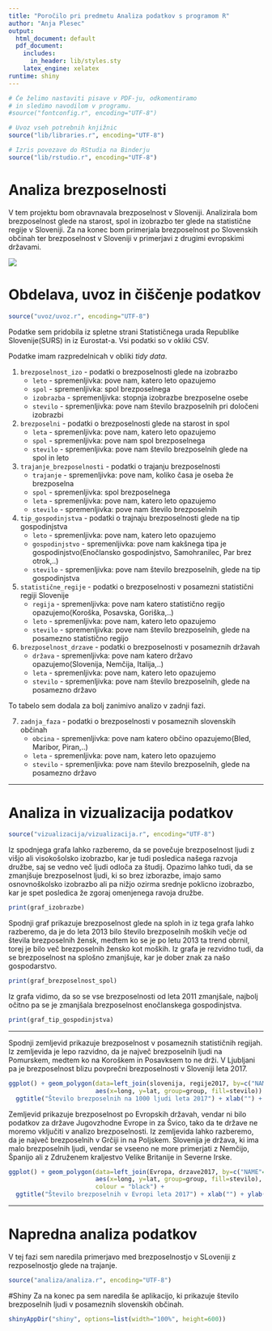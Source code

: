```yaml
---
title: "Poročilo pri predmetu Analiza podatkov s programom R"
author: "Anja Plesec"
output:
  html_document: default
  pdf_document:
    includes:
      in_header: lib/styles.sty
    latex_engine: xelatex
runtime: shiny
---
```


```r
# Če želimo nastaviti pisave v PDF-ju, odkomentiramo
# in sledimo navodilom v programu.
#source("fontconfig.r", encoding="UTF-8")

# Uvoz vseh potrebnih knjižnic
source("lib/libraries.r", encoding="UTF-8")
```

```r
# Izris povezave do RStudia na Binderju
source("lib/rstudio.r", encoding="UTF-8")
```

# Analiza brezposelnosti

V tem projektu bom obravnavala brezposelnost v Sloveniji. Analizirala bom brezposelnost glede na starost, spol in izobrazbo ter glede na statistične regije v Sloveniji. Za na konec bom primerjala brezposelnost po Slovenskih občinah ter brezposelnost v Sloveniji v primerjavi z drugimi evropskimi državami.

![](slike/brezposelnost.jpg)

# Obdelava, uvoz in čiščenje podatkov

```r
source("uvoz/uvoz.r", encoding="UTF-8")
```

Podatke sem pridobila iz spletne strani Statističnega urada Republike Slovenije(SURS) in iz Eurostat-a. Vsi podatki so v okliki CSV. 

Podatke imam razpredelnicah v obliki *tidy data*.


1. `brezposelnost_izo` - podatki o brezposelnosti glede na izobrazbo
   - `leto` - spremenljivka: pove nam, katero leto opazujemo
   - `spol` - spremenljivka: spol brezposelnega
   - `izobrazba` - spremenljivka: stopnja izobrazbe brezposelne osebe
   - `stevilo` - spremenljivka: pove nam število brazposelnih pri določeni izobrazbi
  
2. `brezposelni` - podatki o brezposelnosti glede na starost in spol
   - `leta` - spremenljivka: pove nam, katero leto opazujemo
   - `spol` - spremenljivka: pove nam spol brezposelnega
   - `stevilo` - spremenljivka: pove nam število brezposelnih glede na spol in leto

3. `trajanje_brezposelnosti` - podatki o trajanju brezposelnosti
   - `trajanje` - spremenljivka: pove nam, koliko časa je oseba že brezposelna
   - `spol` - spremenljivka: spol brezposelnega
   - `leta` - spremenljivka: pove nam, katero leto opazujemo
   - `stevilo` - spremenljivka: pove nam število brezposelnih

4. `tip_gospodinjstva` - podatki o trajnaju brezposelnosti glede na tip gospodinjstva
   - `leto` - spremenljivka: pove nam, katero leto opazujemo
   - `gospodinjstvo` - spremenljivka: pove nam kakšnega tipa je gospodinjstvo(Enočlansko gospodinjstvo, Samohranilec, Par brez otrok,..)
   - `stevilo` - spremenljivka: pove nam število brezposelnih, glede na tip gospodinjstva


5. `statistične_regije` - podatki o brezposelnosti v posamezni statistični regiji Slovenije
   - `regija` - spremenljivka: pove nam katero statistično regijo opazujemo(Koroška, Posavska, Goriška,..)
   - `leto` - spremenljivka: pove nam, katero leto opazujemo
   - `stevilo` - spremenljivka: pove nam število brezposelnih, glede na posamezno statistično regijo
   

6. `brezposelnost_drzave` - podatki o brezposelnosti v posameznih državah
   - `država` - spremenljivka: pove nam katero državo opazujemo(Slovenija, Nemčija, Italija,..)
   - `leta` - spremenljivka: pove nam, katero leto opazujemo
   - `stevilo` - spremenljivka: pove nam število brezposelnih, glede na posamezno državo

To tabelo sem dodala za bolj zanimivo analizo v zadnji fazi.
 
7. `zadnja_faza` - podatki o brezposelnosti v posameznih slovenskih občinah
   - `obcina` - spremenljivka: pove nam katero občino opazujemo(Bled, Maribor, Piran,..)
   - `leta` - spremenljivka: pove nam, katero leto opazujemo
   - `stevilo` - spremenljivka: pove nam število brezposelnih, glede na posamezno državo

***

# Analiza in vizualizacija podatkov

```r
source("vizualizacija/vizualizacija.r", encoding="UTF-8")
```

Iz spodnjega grafa lahko razberemo, da se povečuje brezposelnost ljudi z višjo ali visokošolsko izobrazbo, kar je tudi posledica našega razvoja družbe, saj se vedno več ljudi odloča za študij. Opazimo lahko tudi, da se zmanjšuje brezposelnost ljudi, ki so brez izborazbe, imajo samo osnovnoškolsko izobrazbo ali pa nižjo ozirma srednje poklicno izobrazbo, kar je spet posledica že zgoraj omenjenega ravoja družbe.
```r
print(graf_izobrazbe)
```

Spodnji graf prikazuje brezposelnost glede na sploh in iz tega grafa lahko razberemo, da je do leta 2013 bilo število brezposelnih moških večje od števila brezposelnih žensk, medtem ko se je po letu 2013 ta trend obrnil, torej je bilo več brezposelnih žensko kot moških.
Iz grafa je rezvidno tudi, da se brezposelnost na splošno zmanjšuje, kar je dober znak za našo gospodarstvo.
```r
print(graf_brezposelnost_spol)
```

Iz grafa vidimo, da so se vse brezposelnosti od leta 2011 zmanjšale, najbolj očitno pa se je zmanjšala brezposelnost enočlanskega gospodinjstva.

```r
print(graf_tip_gospodinjstva)
```

***

Spodnji zemljevid prikazuje brezposelnost v posameznih statističnih regijah. Iz zemljevida je lepo razvidno, da je največ brezposelnih ljudi na Pomurskem, medtem ko na Koroškem in Posavksem to ne drži. V Ljubljani pa je brezposelnost blizu povprečni brezposelnosti v Sloveniji leta 2017.
```r

ggplot() + geom_polygon(data=left_join(slovenija, regije2017, by=c("NAME_1"="regija")),
                        aes(x=long, y=lat, group=group, fill=stevilo)) +
  ggtitle("Število brezposelnih na 1000 ljudi leta 2017") + xlab("") + ylab("") 
```

Zemljevid prikazuje brezposelnost po Evropskih državah, vendar ni bilo podatkov za države Jugovzhodne Evrope in za Švico, tako da te države ne moremo vključiti v analizo brezposelnosti.
Iz zemljevida lahko razberemo, da je največ brezposelnih v Grčiji in na Poljskem. Slovenija je država, ki ima malo brezposelnih ljudi, vendar se vseeno ne more primerjati z Nemčijo, Španijo ali z Združenem kraljestvo Velike Britanije in Severne Irske.
```r
ggplot() + geom_polygon(data=left_join(Evropa, drzave2017, by=c("NAME"="drzava")),
                        aes(x=long, y=lat, group=group, fill=stevilo),
                        colour = "black") +
  ggtitle("Število brezposelnih v Evropi leta 2017") + xlab("") + ylab("") 
```

***

# Napredna analiza podatkov
V tej fazi sem naredila primerjavo med brezposelnostjo v SLoveniji z rezposelnostjo glede na trajanje.

```r
source("analiza/analiza.r", encoding="UTF-8")
```


#Shiny
Za na konec pa sem naredila še aplikacijo, ki prikazuje število brezposelnih ljudi v posameznih slovenskih občinah. 

```r
shinyAppDir("shiny", options=list(width="100%", height=600))
```

